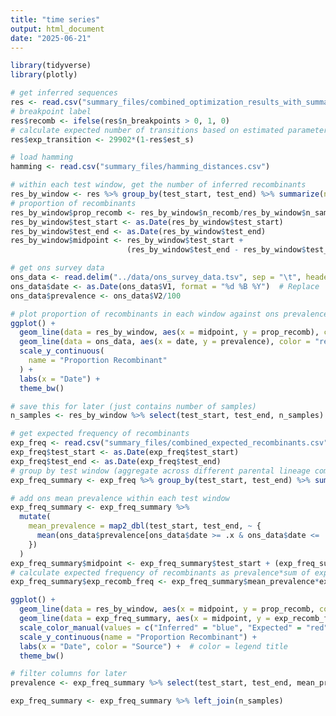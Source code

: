 ```yaml
---
title: "time series"
output: html_document
date: "2025-06-21"
---
```


```r
library(tidyverse)
library(plotly)

# get inferred sequences
res <- read.csv("summary_files/combined_optimization_results_with_summary.csv")
# breakpoint label
res$recomb <- ifelse(res$n_breakpoints > 0, 1, 0)
# calculate expected number of transitions based on estimated parameter
res$exp_transition <- 29902*(1-res$est_s)

# load hamming
hamming <- read.csv("summary_files/hamming_distances.csv")
```

```r
# within each test window, get the number of inferred recombinants
res_by_window <- res %>% group_by(test_start, test_end) %>% summarize(n_recomb = sum(recomb), n_samples = n())
# proportion of recombinants
res_by_window$prop_recomb <- res_by_window$n_recomb/res_by_window$n_samples
res_by_window$test_start <- as.Date(res_by_window$test_start)
res_by_window$test_end <- as.Date(res_by_window$test_end)
res_by_window$midpoint <- res_by_window$test_start + 
                          (res_by_window$test_end - res_by_window$test_start) / 2

# get ons survey data
ons_data <- read.delim("../data/ons_survey_data.tsv", sep = "\t", header = FALSE)
ons_data$date <- as.Date(ons_data$V1, format = "%d %B %Y")  # Replace 'date' with the actual column name
ons_data$prevalence <- ons_data$V2/100

# plot proportion of recombinants in each window against ons prevalence
ggplot() +
  geom_line(data = res_by_window, aes(x = midpoint, y = prop_recomb), color = "blue") +
  geom_line(data = ons_data, aes(x = date, y = prevalence), color = "red") +  # adjust scale
  scale_y_continuous(
    name = "Proportion Recombinant"
  ) +
  labs(x = "Date") +
  theme_bw()

# save this for later (just contains number of samples)
n_samples <- res_by_window %>% select(test_start, test_end, n_samples)
```

```r
# get expected frequency of recombinants
exp_freq <- read.csv("summary_files/combined_expected_recombinants.csv")
exp_freq$test_start <- as.Date(exp_freq$test_start)
exp_freq$test_end <- as.Date(exp_freq$test_end)
# group by test window (aggregate across different parental lineage combinations)
exp_freq_summary <- exp_freq %>% group_by(test_start, test_end) %>% summarize(exp_freq = sum(Expected_Recombinant_Frequency))

# add ons mean prevalence within each test window
exp_freq_summary <- exp_freq_summary %>%
  mutate(
    mean_prevalence = map2_dbl(test_start, test_end, ~ {
      mean(ons_data$prevalence[ons_data$date >= .x & ons_data$date <= .y], na.rm = TRUE)
    })
  )
exp_freq_summary$midpoint <- exp_freq_summary$test_start + (exp_freq_summary$test_end - exp_freq_summary$test_start) / 2
# calculate expected frequency of recombinants as prevalence*sum of expected frequencies (like 2*pA*pB + 2*pB*pC + 2*pC*pA)
exp_freq_summary$exp_recomb_freq <- exp_freq_summary$mean_prevalence*exp_freq_summary$exp_freq

ggplot() +
  geom_line(data = res_by_window, aes(x = midpoint, y = prop_recomb, color = "Inferred")) +
  geom_line(data = exp_freq_summary, aes(x = midpoint, y = exp_recomb_freq, color = "Expected")) +
  scale_color_manual(values = c("Inferred" = "blue", "Expected" = "red")) +
  scale_y_continuous(name = "Proportion Recombinant") +
  labs(x = "Date", color = "Source") +  # color = legend title
  theme_bw()

# filter columns for later
prevalence <- exp_freq_summary %>% select(test_start, test_end, mean_prevalence)

exp_freq_summary <- exp_freq_summary %>% left_join(n_samples)
```

